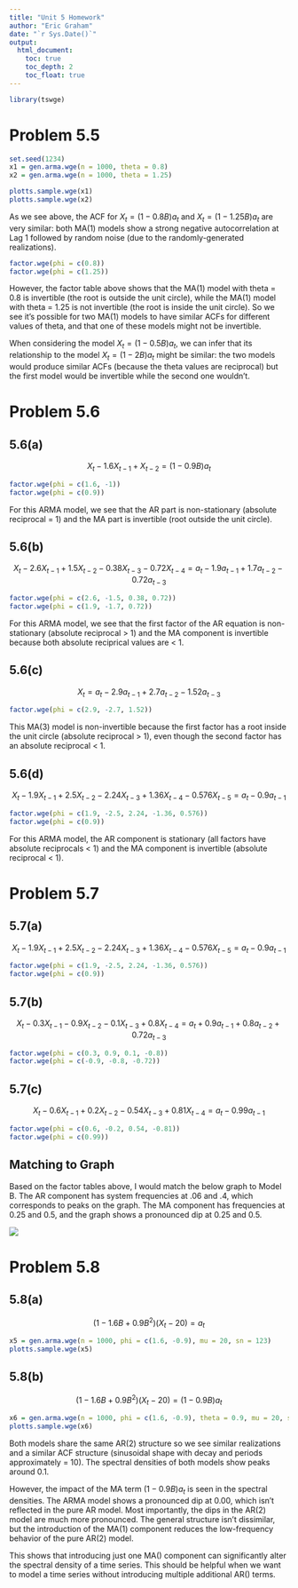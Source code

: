 ```yaml
---
title: "Unit 5 Homework"
author: "Eric Graham"
date: "`r Sys.Date()`"
output: 
  html_document:
    toc: true
    toc_depth: 2
    toc_float: true
---
```


```r
library(tswge)
```

# Problem 5.5

```r
set.seed(1234)
x1 = gen.arma.wge(n = 1000, theta = 0.8)
x2 = gen.arma.wge(n = 1000, theta = 1.25)

plotts.sample.wge(x1)
plotts.sample.wge(x2)
```

As we see above, the ACF for $X_t = (1-0.8B)a_t$ and $X_t = (1-1.25B)a_t$ are very similar: both MA(1) models show a strong negative autocorrelation at Lag 1 followed by random noise (due to the randomly-generated realizations).

```r
factor.wge(phi = c(0.8))
factor.wge(phi = c(1.25))
```

However, the factor table above shows that the MA(1) model with theta = 0.8 is invertible (the root is outside the unit circle), while the MA(1) model with theta = 1.25 is not invertible (the root is inside the unit circle). So we see it's possible for two MA(1) models to have similar ACFs for different values of theta, and that one of these models might not be invertible.

When considering the model $X_t = (1-0.5B)a_t$, we can infer that its relationship to the model $X_t = (1-2B)a_t$ might be similar: the two models would produce similar ACFs (because the theta values are reciprocal) but the first model would be invertible while the second one wouldn't.

# Problem 5.6

## 5.6(a)

$$X_t - 1.6X_{t-1} + X_{t-2} = (1-0.9B)a_t$$

```r
factor.wge(phi = c(1.6, -1))
factor.wge(phi = c(0.9))
```

For this ARMA model, we see that the AR part is non-stationary (absolute reciprocal = 1) and the MA part is invertible (root outside the unit circle).

## 5.6(b)

$$X_t - 2.6X_{t-1} + 1.5X_{t-2} - 0.38X_{t-3} - 0.72X_{t-4} = a_t - 1.9a_{t-1} + 1.7a_{t-2} - 0.72a_{t-3}$$

```r
factor.wge(phi = c(2.6, -1.5, 0.38, 0.72))
factor.wge(phi = c(1.9, -1.7, 0.72))
```

For this ARMA model, we see that the first factor of the AR equation is non-stationary (absolute reciprocal > 1) and the MA component is invertible because both absolute reciprical values are < 1.

## 5.6(c)

$$X_t = a_t - 2.9a_{t-1} + 2.7a_{t-2} - 1.52a_{t-3}$$

```r
factor.wge(phi = c(2.9, -2.7, 1.52))
```

This MA(3) model is non-invertible because the first factor has a root inside the unit circle (absolute reciprocal > 1), even though the second factor has an absolute reciprocal < 1.

## 5.6(d)

$$X_t - 1.9X_{t-1} + 2.5X_{t-2} - 2.24X_{t-3} + 1.36X_{t-4} - 0.576X_{t-5} = a_t - 0.9a_{t-1}$$

```r
factor.wge(phi = c(1.9, -2.5, 2.24, -1.36, 0.576))
factor.wge(phi = c(0.9))
```

For this ARMA model, the AR component is stationary (all factors have absolute reciprocals < 1) and the MA component is invertible (absolute reciprocal < 1).

# Problem 5.7

## 5.7(a)

$$X_t - 1.9X_{t-1} + 2.5X_{t-2} - 2.24X_{t-3} + 1.36X_{t-4} - 0.576X_{t-5} = a_t - 0.9a_{t-1}$$

```r
factor.wge(phi = c(1.9, -2.5, 2.24, -1.36, 0.576))
factor.wge(phi = c(0.9))
```

## 5.7(b)

$$X_t - 0.3X_{t-1} - 0.9X_{t-2} - 0.1X_{t-3} + 0.8X_{t-4} = a_t + 0.9a_{t-1} + 0.8a_{t-2} + 0.72a_{t-3}$$

```r
factor.wge(phi = c(0.3, 0.9, 0.1, -0.8))
factor.wge(phi = c(-0.9, -0.8, -0.72))
```

## 5.7(c)

$$X_t - 0.6X_{t-1} + 0.2X_{t-2} - 0.54X_{t-3} + 0.81X_{t-4} = a_t - 0.99a_{t-1}$$

```r
factor.wge(phi = c(0.6, -0.2, 0.54, -0.81))
factor.wge(phi = c(0.99))
```

## Matching to Graph

Based on the factor tables above, I would match the below graph to Model B. The AR component has system frequencies at .06 and .4, which corresponds to peaks on the graph. The MA component has frequencies at 0.25 and 0.5, and the graph shows a pronounced dip at 0.25 and 0.5.

![](5.7_graph.png)

# Problem 5.8

## 5.8(a)

$$(1-1.6B+0.9B^2)(X_t - 20) = a_t$$

```r
x5 = gen.arma.wge(n = 1000, phi = c(1.6, -0.9), mu = 20, sn = 123)
plotts.sample.wge(x5)
```

## 5.8(b)

$$(1-1.6B+0.9B^2)(X_t - 20) = (1-0.9B)a_t$$

```r
x6 = gen.arma.wge(n = 1000, phi = c(1.6, -0.9), theta = 0.9, mu = 20, sn = 123)
plotts.sample.wge(x6)
```

Both models share the same AR(2) structure so we see similar realizations and a similar ACF structure (sinusoidal shape with decay and periods approximately = 10). The spectral densities of both models show peaks around 0.1. 

However, the impact of the MA term $(1-0.9B)a_t$ is seen in the spectral densities. The ARMA model shows a pronounced dip at 0.00, which isn't reflected in the pure AR model. Most importantly, the dips in the AR(2) model are much more pronounced. The general structure isn't dissimilar, but the introduction of the MA(1) component reduces the low-frequency behavior of the pure AR(2) model. 

This shows that introducing just one MA() component can significantly alter the spectral density of a time series. This should be helpful when we want to model a time series without introducing multiple additional AR() terms.